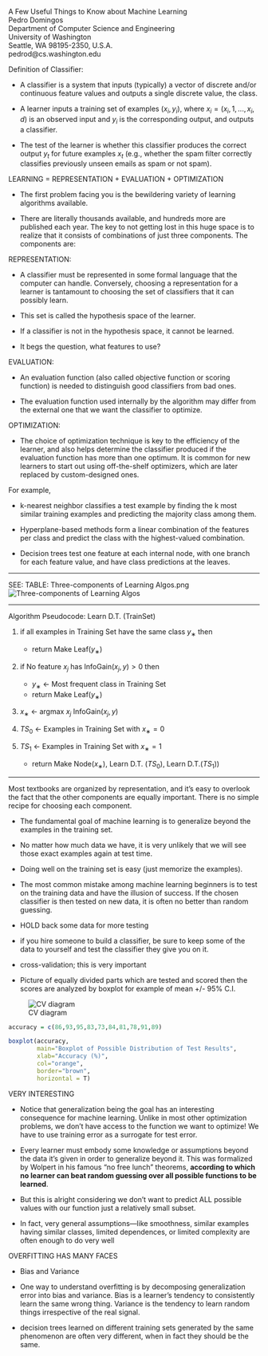 A Few Useful Things to Know about Machine Learning  
Pedro Domingos  
Department of Computer Science and Engineering  
University of Washington  
Seattle, WA 98195-2350, U.S.A.  
pedrod@cs.washington.edu  


Definition of Classifier:

- A classifier is a system that inputs (typically) a vector of discrete and/or continuous feature values and outputs a single discrete value, the class.

- A learner inputs a training set of examples ($x_i , y_i$), where $x_i = (x_i,1 , . . . , x_i,d )$ is an observed input and $y_i$ is the corresponding output, and outputs a classifier.

- The test of the learner is whether this classifier produces the correct output $y_t$ for future examples $x_t$ (e.g., whether the spam filter correctly classifies previously unseen emails as spam or not spam).


LEARNING = REPRESENTATION + EVALUATION + OPTIMIZATION

- The first problem facing you is the bewildering variety of learning algorithms available.

- There are literally thousands available, and hundreds more are published each year. The key to not getting lost in this huge space is to realize that it consists of combinations of just three components. The components are:

REPRESENTATION:

- A classifier must be represented in some formal language that the computer can handle. Conversely, choosing a representation for a learner is tantamount to choosing the set of classifiers that it can possibly learn. 

- This set is called the hypothesis space of the learner.

- If a classifier is not in the hypothesis space, it cannot be learned.

- It begs the question, what features to use?

EVALUATION:

- An evaluation function (also called objective function or scoring function) is needed to distinguish good classifiers from bad ones.

- The evaluation function used internally by the algorithm may differ from the external one that we want the classifier to optimize.


OPTIMIZATION:

- The choice of optimization technique is key to the efficiency of the learner, and also helps determine the classifier produced if the evaluation function has more than one optimum. It is common for new learners to start out using off-the-shelf optimizers, which are later replaced by custom-designed ones.

For example,  

- k-nearest neighbor classifies a test example by finding the k most similar training examples and predicting the majority class among them. 

- Hyperplane-based methods form a linear combination of the features per class and predict the class with the highest-valued combination. 

- Decision trees test one feature at each internal node, with one branch for each feature value, and have class predictions at the leaves.

---

SEE: TABLE: Three-components of Learning Algos.png
![Three-components of Learning Algos](Three-Components-of-Learning-Algos.png)

---

Algorithm Pseudocode: Learn D.T. (TrainSet)

1. if all examples in Training Set have the same class $y_∗$ then
    - return Make Leaf($y_∗$)

2. if No feature $x_j$ has InfoGain$(x_j ,y) > 0$ then
    - $y_∗$ ← Most frequent class in Training Set
    - return Make Leaf$(y_∗)$

3. $x_∗$ ← argmax $x_j$ InfoGain$(x_j ,y)$

4. $TS_0$ ← Examples in Training Set with $x_∗ = 0$

5. $TS_1$ ← Examples in Training Set with $x_∗ = 1$
    - return Make Node$(x_∗)$, Learn D.T. $(TS_0)$, Learn D.T.$(TS_1)$)

---

Most textbooks are organized by representation, and it’s easy to overlook the fact that the other components are equally important. There is no simple recipe for choosing each component.

- The fundamental goal of machine learning is to generalize beyond the examples in the training set.

- No matter how much data we have, it is very unlikely that we will see those exact examples again at test time.

- Doing well on the training set is easy (just memorize the examples).

- The most common mistake among machine learning beginners is to test on the training data and have the illusion of success. If the chosen classifier is then tested on new data, it is often no better than random guessing.

- HOLD back some data for more testing
- if you hire someone to build a classifier, be sure to keep some of the data to yourself and test the classifier they give you on it.

- cross-validation; this is very important

- Picture of equally divided parts which are tested and scored then the scores are analyzed by boxplot for example of mean +/- 95% C.I.

![CV diagram](CV diagram.png)

```r
accuracy = c(86,93,95,83,73,84,81,78,91,89)

boxplot(accuracy,
        main="Boxplot of Possible Distribution of Test Results",
        xlab="Accuracy (%)", 
        col="orange", 
        border="brown", 
        horizontal = T)
```

VERY INTERESTING

- Notice that generalization being the goal has an interesting consequence for machine learning. Unlike in most other optimization problems, we don’t have access to the function we want to optimize! We have to use training error as a surrogate for test error.

- Every learner must embody some knowledge or assumptions beyond the data it’s given in order to generalize beyond it. This was formalized by Wolpert in his famous “no free lunch” theorems, **according to which no learner can beat random guessing over all possible functions to be learned**.

- But this is alright considering we don't want to predict ALL possible values with our function just a relatively small subset.

- In fact, very general assumptions—like smoothness, similar examples having similar classes, limited dependences, or limited complexity are often enough to do very well

OVERFITTING HAS MANY FACES

- Bias and Variance
- One way to understand overfitting is by decomposing generalization error into bias and variance. Bias is a learner’s tendency to consistently learn the same wrong thing. Variance is the tendency to learn random things irrespective of the real signal.

- decision trees learned on different training sets generated by the same phenomenon are often very different, when in fact they should be the same.








